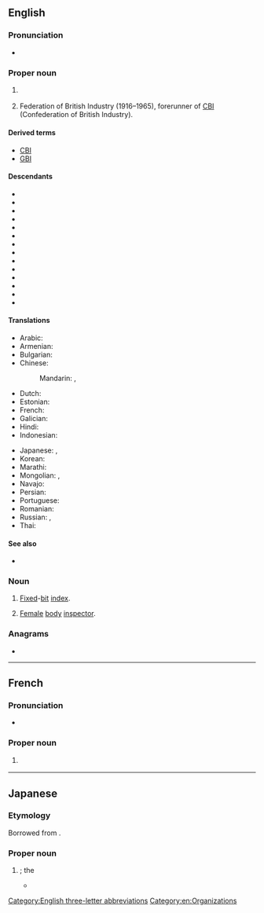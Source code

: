 ==English==

===Pronunciation===

* {{IPA|en|/ˈɛf.biː.aɪ/}}

===Proper noun===

{{en-proper noun}}

# {{lb|en|US}} {{initialism of|en|[[Federal Bureau of Investigation]]}}
# {{lb|en|British}} Federation of British Industry (1916–1965), forerunner of [[CBI]] (Confederation of British Industry).

====Derived terms====

{{sense|Federal Bureau of Investigation}}
* [[CBI]] {{gloss|California Bureau of Investigation}}
* [[GBI]] {{gloss|Georgia Bureau of Investigation}}

====Descendants====

* {{desc|ar|إِف بِي أَي|bor=1}}
* {{desc|bg|ФБР|bor=1}}
* {{desc|nl|FBI|bor=1}}
* {{desc|fr|FBI|bor=1}}
* {{desc|gl|FBI|bor=1}}
* {{desc|hi|एफ़ बी आई|bor=1}}
* {{desc|id|FBI|bor=1}}
* {{desc|ja|エフ・ビー・アイ|bor=1}}
* {{desc|mr|एफ्.बी.आय्.|bor=1}}
* {{desc|fa|اف‌بی‌آی|bor=1}}
* {{desc|pt|FBI|bor=1}}
* {{desc|ro|FBI|bor=1}}
* {{desc|ru|ФБР|bor=1}}
* {{desc|th|เอฟบีไอ|bor=1}}

====Translations====

{{trans-top|Federal Bureau of Investigation}}
* Arabic: {{t|ar|إِف بِي أَي|m|tr=ʾef bī ʾay}}
* Armenian: {{t|hy|ՀԴԲ}}
* Bulgarian: {{t|bg|ФБР|n}}
* Chinese:
*: Mandarin: {{t+|cmn|聯邦調查局}}, {{t+|cmn|联邦调查局|tr=liánbāng diàochájú}}
* Dutch: {{t+|nl|FBI|m}}
* Estonian: {{t|et|Föderaalne Juurdlusbüroo}}
* French: {{t+|fr|FBI|m}}
* Galician: {{t|gl|FBI|m}}
* Hindi: {{t|hi|एफ़ बी आई|sc=Deva}}
* Indonesian: {{t|id|FBI}}
{{trans-mid}}
* Japanese: {{t|ja|エフ・ビー・アイ|tr=efu-bī-ai}}, {{t|ja|連邦捜査局|tr=れんぽうそうさきょく, renpō sōsakyoku|sc=Jpan}}
* Korean: {{t|ko|연방수사국|sc=Kore}}
* Marathi: {{t|mr|एफ्.बी.आय्.|sc=Deva}}
* Mongolian: {{t|mn|ХМТ|sc=Cyrl}}, {{t|mn|Холбооны мөрдөх товчоо|sc=Cyrl}}
* Navajo: {{t|nv|Wááshindoon bisiláo nidaʼałkaahígíí}}
* Persian: {{t|fa|اف‌بی‌آی|tr=ef-bi-ây|sc=fa-Arab}}
* Portuguese: {{t+|pt|FBI|m}}
* Romanian: {{t|ro|FBI}}
* Russian: {{t+|ru|ФБР|n}}, {{t|ru|Федера́льное бюро́ рассле́дований|n}}
* Thai: {{t|th|เอฟบีไอ}}
{{trans-bottom}}

====See also====

* {{pedia|Federal Bureau of Investigation}}

===Noun===

{{en-noun|?}}

# [[fixed|Fixed]]-[[bit]] [[index]].
# {{lb|en|US|humorous}} [[female|Female]] [[body]] [[inspector]].

===Anagrams===
* {{anagrams|en|a=bfi|BFI|BIF|FIB|IBF|fib}}

[[Category:English three-letter abbreviations]]
[[Category:en:Organizations]]

----

==French==

===Pronunciation===
* {{fr-IPA|èfbi-ail}}

===Proper noun===
{{fr-proper noun|g=m}}

# {{l|en|FBI}} {{gloss|Federal Bureau of Investigation}}

----

==Japanese==

===Etymology===
Borrowed from {{bor|ja|en|FBI|sort=えふびいあい}}.

===Proper noun===
{{ja-pos|proper|エフビーアイ}}

# {{syn of|ja|連邦捜査局|tr=Renpō Sōsakyoku||[[Federal Bureau of Investigation]]}}; the {{l|en|FBI}}
#* {{quote-song|ja|year=2020|lyricist={{ja-r|linkto=w:ja:の子|の子|^のこ}}|title={{ja-r|linkto=|るるちゃんの自殺配信|^るる-ちゃん の じさつ はいしん}}|trans-title=Ruru-chan's Suicide Livestream|album={{ja-r|linkto=w:ja:児童カルテ|児童カルテ|^じどう カルテ}}|url=|artist={{ja-r|linkto=w:ja:神聖かまってちゃん|神聖かまってちゃん|^しんせい かまってちゃん}} &#91;{{w|Shinsei Kamattechan}}&#93;}}
#*: {{ja-usex|'''FBI'''に[[聞く|聞い]]たって[[分かる|分かん]]ない<br>[[彼女]]の[[メッセージ]]|'''エフビーアイ''' に きいたって わかんない<br>かのじょ の メッセージ|You won't get her message<br>even if you ask the '''FBI'''}}

{{topics|ja|Organizations|United States|sort=えふびいあい}}